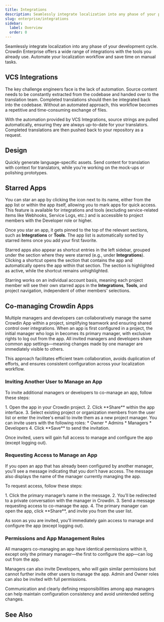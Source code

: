 ```yaml
---
title: Integrations
description: Seamlessly integrate localization into any phase of your product
slug: enterprise/integrations
sidebar:
  label: Overview
  order: 0
---
```



Seamlessly integrate localization into any phase of your development cycle. Crowdin Enterprise offers a wide range of integrations with the tools you already use. Automate your localization workflow and save time on manual tasks.

<LinkCard
  title="Crowdin Store"
  description="Explore 600+ integrations to streamline your localization process."
  href="https://store.crowdin.com/"
  target="_blank"
/>

## VCS Integrations

The key challenge engineers face is the lack of automation. Source content needs to be constantly extracted from the codebase and handed over to the translation team. Completed translations should then be integrated back into the codebase. Without an automated approach, this workflow becomes a repetitive and time-consuming exchange of files.

With the automation provided by VCS Integrations, source strings are pulled automatically, ensuring they are always up-to-date for your translators. Completed translations are then pushed back to your repository as a request.

<CardGrid>
  <LinkCard
    title="GitHub"
    href="/enterprise/github-integration/"
  />
  <LinkCard
    title="GitLab"
    href="/enterprise/gitlab-integration/"
  />
  <LinkCard
    title="Bitbucket"
    href="/enterprise/bitbucket-integration/"
  />
  <LinkCard
    title="Azure Repos"
    href="/enterprise/azure-repos-integration/"
  />
</CardGrid>

## Design

Quickly generate language-specific assets. Send content for translation with context for translators, while you're working on the mock-ups or polishing prototypes.

<CardGrid>
  <LinkCard
    title="Figma"
    href="/enterprise/figma-plugin/"
  />
  <LinkCard
    title="Sketch"
    href="/enterprise/sketch-plugin/"
  />
  <LinkCard
    title="Adobe XD"
    href="/enterprise/adobe-xd-plugin/"
  />
  <LinkCard
    title="More"
    href="https://store.crowdin.com/categories/design"
    target="_blank"
  />
</CardGrid>

## Starred Apps

You can star an app by clicking the <Icon name="mdi:star-outline" class="inline-icon" /> icon next to its name, either from the app list or within the app itself, allowing you to mark apps for quick access. This feature is available for integrations and tools (excluding service-related items like Webhooks, Service Logs, etc.) and is accessible to project members with the Developer role or higher.

Once you star an app, it gets pinned to the top of the relevant sections, such as **Integrations** or **Tools**. The app list is automatically sorted by starred items once you add your first favorite.

Starred apps also appear as shortcut entries in the left sidebar, grouped under the section where they were starred (e.g., under **Integrations**). Clicking a shortcut opens the section that contains the app and automatically opens the app within that section. The section is highlighted as active, while the shortcut remains unhighlighted.

Starring works on an individual account basis, meaning each project member will see their own starred apps in the **Integrations**, **Tools**, and project navigation, independent of other members' selections.

## Co-managing Crowdin Apps

Multiple managers and developers can collaboratively manage the same Crowdin App within a project, simplifying teamwork and ensuring shared control over integrations. When an app is first configured in a project, the initial manager who logs in becomes its primary manager, with exclusive rights to log out from the app. All invited managers and developers share common app settings—meaning changes made by one manager are immediately visible to others.

This approach facilitates efficient team collaboration, avoids duplication of efforts, and ensures consistent configuration across your localization workflow.

### Inviting Another User to Manage an App

To invite additional managers or developers to co-manage an app, follow these steps:

<Steps>
  1. Open the app in your Crowdin project.
  2. Click **Share** within the app interface.
  3. Select existing project or organization members from the user list or enter the invitee's email to invite them as a new project manager. You can invite users with the following roles:
      * Owner
      * Admins
      * Managers
      * Developers
  4. Click **Save** to send the invitation.
</Steps>

Once invited, users will gain full access to manage and configure the app (except logging out).

### Requesting Access to Manage an App

If you open an app that has already been configured by another manager, you’ll see a message indicating that you don’t have access. The message also displays the name of the manager currently managing the app.

To request access, follow these steps:

<Steps>
  1. Click the primary manager’s name in the message.
  2. You’ll be redirected to a private conversation with the manager in Crowdin.
  3. Send a message requesting access to co-manage the app.
  4. The primary manager can open the app, click **Share**, and invite you from the user list.
</Steps>

As soon as you are invited, you’ll immediately gain access to manage and configure the app (except logging out).

### Permissions and App Management Roles

All managers co-managing an app have identical permissions within it, except only the primary manager—the first to configure the app—can log out from the app.

Managers can also invite Developers, who will gain similar permissions but cannot further invite other users to manage the app. Admin and Owner roles can also be invited with full permissions.

<Aside type="tip">
  Communication and clearly defining responsibilities among app managers can help maintain configuration consistency and avoid unintended setting changes.
</Aside>

## See Also

<CardGrid>
  <LinkCard
    title="Content Delivery"
    href="/enterprise/content-delivery/"
  />
  <LinkCard
    title="Jira"
    href="/enterprise/jira-integration/"
  />
  <LinkCard
    title="Google Play"
    href="/enterprise/google-play-integration/"
  />
  <LinkCard
    title="Slack"
    href="/enterprise/account-notifications/#slack-integration"
  />
</CardGrid>
